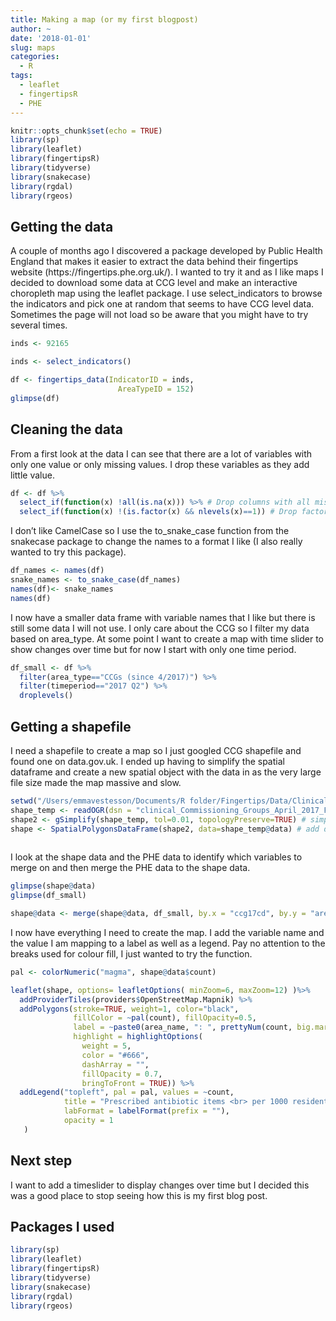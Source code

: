 ```yaml
---
title: Making a map (or my first blogpost)
author: ~
date: '2018-01-01'
slug: maps
categories:
  - R
tags:
  - leaflet
  - fingertipsR
  - PHE
---
```


```r
knitr::opts_chunk$set(echo = TRUE)
library(sp)
library(leaflet)
library(fingertipsR)
library(tidyverse)
library(snakecase)
library(rgdal)
library(rgeos)
```

## Getting the data
A couple of months ago I discovered a package developed by Public Health England that makes it easier to extract the data behind their fingertips website (https://fingertips.phe.org.uk/). I wanted to try it and as I like maps I decided to download some data at CCG level and make an interactive choropleth map using the leaflet package. I use select_indicators to browse the indicators and pick one at random that seems to have CCG level data. Sometimes the page will not load so be aware that you might have to try several times. 




```r
inds <- 92165 
```


```r

inds <- select_indicators()

```

```r
df <- fingertips_data(IndicatorID = inds,
                        AreaTypeID = 152)
glimpse(df)

```


## Cleaning the data
From a first look at the data I can see that there are a lot of variables with only one value or only missing values. I drop these variables as they add little value. 

```r

df <- df %>% 
  select_if(function(x) !all(is.na(x))) %>% # Drop columns with all missing values
  select_if(function(x) !(is.factor(x) && nlevels(x)==1)) # Drop factors with only one level

```

I don't like CamelCase so I use the to_snake_case function from the snakecase package to change the names to a format I like (I also really wanted to try this package). 

```r

df_names <- names(df)
snake_names <- to_snake_case(df_names)
names(df)<- snake_names
names(df)
```

I now have a smaller data frame with variable names that I like but there is still some data I will not use. I only care about the CCG so I filter my data based on area_type. At some point I want to create a map with time slider to show changes over time but for now I start with only one time period.
```r

df_small <- df %>% 
  filter(area_type=="CCGs (since 4/2017)") %>% 
  filter(timeperiod=="2017 Q2") %>% 
  droplevels()
```



## Getting a shapefile
I need a shapefile to create a map so I just googled CCG shapefile and found one on data.gov.uk. I ended up having to simplify the spatial dataframe and create a new spatial object with the data in as the very large file size made the map massive and slow.

```r

setwd("/Users/emmavestesson/Documents/R folder/Fingertips/Data/Clinical_Commissioning_Groups_April_2017_Full_Clipped_Boundaries_in_England_V4")
shape_temp <- readOGR(dsn = "clinical_Commissioning_Groups_April_2017_Full_Clipped_Boundaries_in_England_V4.shp")
shape2 <- gSimplify(shape_temp, tol=0.01, topologyPreserve=TRUE) # simplify shapefile
shape <- SpatialPolygonsDataFrame(shape2, data=shape_temp@data) # add data object 
  
```
I look at the shape data and the PHE data to identify which variables to merge on and then merge the PHE data to the shape data.

```r
glimpse(shape@data)
glimpse(df_small)

shape@data <- merge(shape@data, df_small, by.x = "ccg17cd", by.y = "area_code")

```

I now have everything I need to create the map. I add the variable name and the value I am mapping to a label as well as a legend. Pay no attention to the breaks used for colour fill, I just wanted to try the function.

```r


pal <- colorNumeric("magma", shape@data$count)

leaflet(shape, options= leafletOptions( minZoom=6, maxZoom=12) )%>% 
  addProviderTiles(providers$OpenStreetMap.Mapnik) %>%
  addPolygons(stroke=TRUE, weight=1, color="black", 
              fillColor = ~pal(count), fillOpacity=0.5,  
              label = ~paste0(area_name, ": ", prettyNum(count, big.mark = ",", format="f")),
              highlight = highlightOptions(
                weight = 5,
                color = "#666",
                dashArray = "",
                fillOpacity = 0.7,
                bringToFront = TRUE)) %>%
  addLegend("topleft", pal = pal, values = ~count,
            title = "Prescribed antibiotic items <br> per 1000 residents ",
            labFormat = labelFormat(prefix = ""),
            opacity = 1
   )


```

## Next step

I want to add a timeslider to display changes over time but I decided this was a good place to stop seeing how this is my first blog post. 

## Packages I used
```r
library(sp)
library(leaflet)
library(fingertipsR)
library(tidyverse)
library(snakecase)
library(rgdal)
library(rgeos)
```